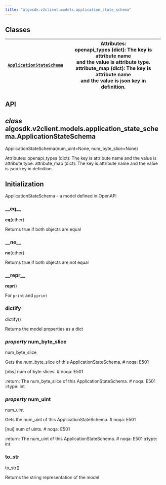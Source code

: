 ```yaml
---
title: "algosdk.v2client.models.application_state_schema"
---
```


<a id="module-algosdk.v2client.models.application_state_schema"></a>

<a id="algosdk-v2client-models-application-state-schema"></a>

<a id="module-contents"></a>

<a id="classes"></a>

## Classes

| [`ApplicationStateSchema`](#algosdk.v2client.models.application_state_schema.ApplicationStateSchema)   | Attributes:<br/>openapi_types (dict): The key is attribute name<br/>and the value is attribute type.<br/>attribute_map (dict): The key is attribute name<br/>and the value is json key in definition.   |
|--------------------------------------------------------------------------------------------------------|---------------------------------------------------------------------------------------------------------------------------------------------------------------------------------------------------------|

<a id="api"></a>

## API

<a id="algosdk.v2client.models.application_state_schema.ApplicationStateSchema"></a>

## *class* algosdk.v2client.models.application_state_schema.ApplicationStateSchema

ApplicationStateSchema(num_uint=None, num_byte_slice=None)

Attributes:
openapi_types (dict): The key is attribute name
and the value is attribute type.
attribute_map (dict): The key is attribute name
and the value is json key in definition.

## Initialization

ApplicationStateSchema - a model defined in OpenAPI

<a id="algosdk.v2client.models.application_state_schema.ApplicationStateSchema.__eq__"></a>

### \_\_eq_\_

__eq__(other)

Returns true if both objects are equal

<a id="algosdk.v2client.models.application_state_schema.ApplicationStateSchema.__ne__"></a>

### \_\_ne_\_

__ne__(other)

Returns true if both objects are not equal

<a id="algosdk.v2client.models.application_state_schema.ApplicationStateSchema.__repr__"></a>

### \_\_repr_\_

__repr__()

For `print` and `pprint`

<a id="algosdk.v2client.models.application_state_schema.ApplicationStateSchema.dictify"></a>

### dictify

dictify()

Returns the model properties as a dict

<a id="algosdk.v2client.models.application_state_schema.ApplicationStateSchema.num_byte_slice"></a>

### *property* num_byte_slice

num_byte_slice

Gets the num_byte_slice of this ApplicationStateSchema.  # noqa: E501

[nbs] num of byte slices.  # noqa: E501

:return: The num_byte_slice of this ApplicationStateSchema.  # noqa: E501
:rtype: int

<a id="algosdk.v2client.models.application_state_schema.ApplicationStateSchema.num_uint"></a>

### *property* num_uint

num_uint

Gets the num_uint of this ApplicationStateSchema.  # noqa: E501

[nui] num of uints.  # noqa: E501

:return: The num_uint of this ApplicationStateSchema.  # noqa: E501
:rtype: int

<a id="algosdk.v2client.models.application_state_schema.ApplicationStateSchema.to_str"></a>

### to_str

to_str()

Returns the string representation of the model
